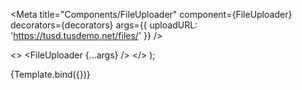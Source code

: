 

<Meta
  title="Components/FileUploader"
  component={FileUploader}
  decorators={decorators}
  args={{
    uploadURL: 'https://tusd.tusdemo.net/files/'
  }}
/>

  <>
    <Stack direction="column" spacing="5">
      <FileUploader {...args} />
    </Stack>
  </>
);

<Story name="Upload" args={null}>
  {Template.bind({})}
</Story>
